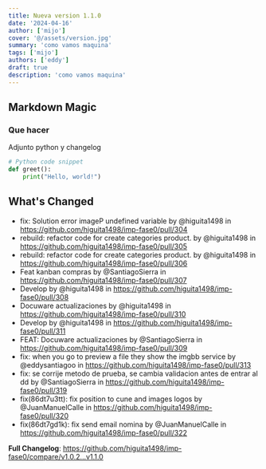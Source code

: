 ```yaml
---
title: Nueva version 1.1.0
date: '2024-04-16'
author: ['mijo']
cover: '@/assets/version.jpg'
summary: 'como vamos maquina'
tags: ['mijo']
authors: ['eddy']
draft: true
description: 'como vamos maquina'
---
```


## Markdown Magic
### Que hacer


Adjunto python y changelog

```python
# Python code snippet
def greet():
    print("Hello, world!")
```

## What's Changed
* fix: Solution error imageP undefined variable by @higuita1498 in https://github.com/higuita1498/imp-fase0/pull/304
* rebuild: refactor code for create categories product. by @higuita1498 in https://github.com/higuita1498/imp-fase0/pull/305
* rebuild: refactor code for create categories product. by @higuita1498 in https://github.com/higuita1498/imp-fase0/pull/306
* Feat kanban compras  by @SantiagoSierra in https://github.com/higuita1498/imp-fase0/pull/307
* Develop by @higuita1498 in https://github.com/higuita1498/imp-fase0/pull/308
* Docuware actualizaciones by @higuita1498 in https://github.com/higuita1498/imp-fase0/pull/310
* Develop by @higuita1498 in https://github.com/higuita1498/imp-fase0/pull/311
* FEAT: Docuware actualizaciones by @SantiagoSierra in https://github.com/higuita1498/imp-fase0/pull/309
* fix: when you go to preview a file they show the imgbb service by @eddysantiagoo in https://github.com/higuita1498/imp-fase0/pull/313
* fix: se corrije metodo de prueba, se cambia validacion antes de entrar al dd by @SantiagoSierra in https://github.com/higuita1498/imp-fase0/pull/319
* fix(86dt7u3tt): fix position to cune and images logos by @JuanManuelCalle in https://github.com/higuita1498/imp-fase0/pull/320
* fix(86dt7gd1k): fix send email nomina by @JuanManuelCalle in https://github.com/higuita1498/imp-fase0/pull/322


**Full Changelog**: https://github.com/higuita1498/imp-fase0/compare/v1.0.2...v1.1.0